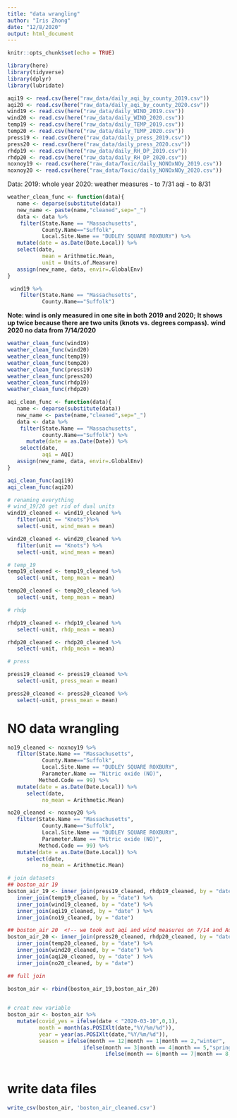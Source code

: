 ```yaml
---
title: "data wrangling"
author: "Iris Zhong"
date: "12/8/2020"
output: html_document
---
```


```r
knitr::opts_chunk$set(echo = TRUE)
```

```r
library(here)
library(tidyverse)
library(dplyr)
library(lubridate)
```

```r
aqi19 <- read.csv(here("raw_data/daily_aqi_by_county_2019.csv"))
aqi20 <- read.csv(here("raw_data/daily_aqi_by_county_2020.csv"))
wind19 <- read.csv(here("raw_data/daily_WIND_2019.csv"))
wind20 <- read.csv(here("raw_data/daily_WIND_2020.csv"))
temp19 <- read.csv(here("raw_data/daily_TEMP_2019.csv"))
temp20 <- read.csv(here("raw_data/daily_TEMP_2020.csv"))
press19 <- read.csv(here("raw_data/daily_press_2019.csv"))
press20 <- read.csv(here("raw_data/daily_press_2020.csv"))
rhdp19 <- read.csv(here("raw_data/daily_RH_DP_2019.csv"))
rhdp20 <- read.csv(here("raw_data/daily_RH_DP_2020.csv"))
noxnoy19 <- read.csv(here("raw_data/Toxic/daily_NONOxNOy_2019.csv"))
noxnoy20 <- read.csv(here("raw_data/Toxic/daily_NONOxNOy_2020.csv"))

```

Data: 
2019: whole year
2020: weather measures - to 7/31
      aqi - to 8/31

```r
weather_clean_func <- function(data){
   name <- deparse(substitute(data))
   new_name <- paste(name,"cleaned",sep="_")
   data <- data %>%
    filter(State.Name == "Massachusetts",
           County.Name=="Suffolk", 
           Local.Site.Name == "DUDLEY SQUARE ROXBURY") %>%
   mutate(date = as.Date(Date.Local)) %>%
   select(date, 
           mean = Arithmetic.Mean,
           unit = Units.of.Measure)
   assign(new_name, data, envir=.GlobalEnv)
}


```

```r
 wind19 %>%
    filter(State.Name == "Massachusetts",
           County.Name=="Suffolk")
```

**Note: wind is only measured in one site in both 2019 and 2020; It shows up twice because there are two units (knots vs. degrees compass).**
**wind 2020 no data from 7/14/2020**

```r
weather_clean_func(wind19)
weather_clean_func(wind20)
weather_clean_func(temp19)
weather_clean_func(temp20)
weather_clean_func(press19)
weather_clean_func(press20)
weather_clean_func(rhdp19)
weather_clean_func(rhdp20)

```

```r
aqi_clean_func <- function(data){
   name <- deparse(substitute(data))
   new_name <- paste(name,"cleaned",sep="_")
   data <- data %>%
    filter(State.Name == "Massachusetts",
           county.Name=="Suffolk") %>%
      mutate(date = as.Date(Date)) %>%
    select(date, 
           aqi = AQI)
   assign(new_name, data, envir=.GlobalEnv)
}
```


```r
aqi_clean_func(aqi19)
aqi_clean_func(aqi20)
```

```r
# renaming everything
# wind_19/20 get rid of dual units 
wind19_cleaned <- wind19_cleaned %>%
   filter(unit == "Knots")%>%
   select(-unit, wind_mean = mean)

wind20_cleaned <- wind20_cleaned %>%
   filter(unit == "Knots") %>%
   select(-unit, wind_mean = mean)

# temp_19 
temp19_cleaned <- temp19_cleaned %>%
   select(-unit, temp_mean = mean)

temp20_cleaned <- temp20_cleaned %>%
   select(-unit, temp_mean = mean)

# rhdp

rhdp19_cleaned <- rhdp19_cleaned %>%
   select(-unit, rhdp_mean = mean)

rhdp20_cleaned <- rhdp20_cleaned %>%
   select(-unit, rhdp_mean = mean)

# press

press19_cleaned <- press19_cleaned %>%
   select(-unit, press_mean = mean)

press20_cleaned <- press20_cleaned %>%
   select(-unit, press_mean = mean)
```


# NO data wrangling
```r
no19_cleaned <- noxnoy19 %>%
   filter(State.Name == "Massachusetts",
           County.Name=="Suffolk", 
           Local.Site.Name == "DUDLEY SQUARE ROXBURY",
           Parameter.Name == "Nitric oxide (NO)",
          Method.Code == 99) %>%
   mutate(date = as.Date(Date.Local)) %>%
      select(date, 
           no_mean = Arithmetic.Mean)

no20_cleaned <- noxnoy20 %>%
   filter(State.Name == "Massachusetts",
           County.Name=="Suffolk", 
           Local.Site.Name == "DUDLEY SQUARE ROXBURY",
           Parameter.Name == "Nitric oxide (NO)",
          Method.Code == 99) %>%
   mutate(date = as.Date(Date.Local)) %>%
      select(date, 
           no_mean = Arithmetic.Mean)
```


```r
# join datasets
## boston_air 19  
boston_air_19 <- inner_join(press19_cleaned, rhdp19_cleaned, by = "date") %>%
   inner_join(temp19_cleaned, by = "date") %>%
   inner_join(wind19_cleaned, by = "date") %>%
   inner_join(aqi19_cleaned, by = "date" ) %>%
   inner_join(no19_cleaned, by = "date")

## boston_air 20  <!-- we took out aqi and wind measures on 7/14 and August-->
boston_air_20 <- inner_join(press20_cleaned, rhdp20_cleaned, by = "date") %>%
   inner_join(temp20_cleaned, by = "date") %>%
   inner_join(wind20_cleaned, by = "date") %>%
   inner_join(aqi20_cleaned, by = "date" ) %>%
   inner_join(no20_cleaned, by = "date")

## full join

boston_air <- rbind(boston_air_19,boston_air_20)
   
```

```r
# creat new variable 
boston_air <- boston_air %>%
   mutate(covid_yes = ifelse(date < "2020-03-10",0,1),
          month = month(as.POSIXlt(date,"%Y/%m/%d")),
          year = year(as.POSIXlt(date,"%Y/%m/%d")),
          season = ifelse(month == 12|month == 1|month == 2,"winter",
                        ifelse(month == 3|month == 4|month == 5,"spring",
                               ifelse(month == 6|month == 7|month == 8,"summer","fall"))))
   
```


# write data files
```r
write_csv(boston_air, 'boston_air_cleaned.csv')
```

